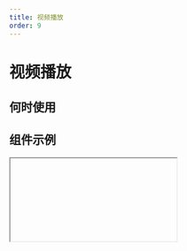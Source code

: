 ```yaml
---
title: 视频播放
order: 9
---
```


# 视频播放

## 何时使用

## 组件示例

<Iframe url="https://pre-yida-performance3.alibaba-inc.com/developer/video-v2?isRenderNav=false" />

## 组件属性

<!-- | 属性名 |  属性code  | 类型 | 数据示例  | 动态属性 | 备注 | -->
<!-- | :------ | :------ | :------ | :------ | :----- | :----- | -->
<!-- | 视频地址   | src | string | '/video-url' | 否 |  | -->
<!-- | 原生标题   | title | string | '培训教材' | 否 |  | -->
<!-- | 上传封面   | poster | string | '/image-url' | 否 |  | -->
<!-- | 画面适配模式  | sizeFit | string | 'contain' | 否 | 'contain', 'fill','cover', 'scale-down', 'none' |  -->
<!-- | 控制条   | controls | bool | true | 否 |  | -->
<!-- | 倍数播放   | playbackRateControls | bool | false | 否 |  | -->
<!-- | 是否静音   | muted | bool | false | 否 |  | -->
<!-- | 自动播放   | autoplay | bool | false | 否 |  | -->
<!-- | 循环播放   | loop | bool | false | 否 |  | -->
<!-- | 画中画   | pipControls | bool | false | 否 |  | -->


<AttrTable dataSource={[
{
  attr: '视频地址',
  code: 'src',
  type: 'String',
  demo: '/video-url',
  dafault:'',
  desc: '支持国际化'
},
{
  attr: '原生标题',
  code: 'title',
  type: 'String',
  demo: '培训教材',
  dafault:'',
  desc: ''
},
{
  attr: '上传封面',
  code: 'poster',
  type: 'String',
  demo: '/image-url',
  dafault:'',
  desc: ''
},
{
  attr: '画面适配模式',
  code: 'sizeFit',
  type: 'String',
  demo: 'contain',
  dafault:'',
  desc: 'contain, fill,cover, scale-down, none'
},
{
  attr: '控制条',
  code: 'controls',
  type: 'bool',
  demo: 'true',
  dafault:'',
  desc: ''
},
{
  attr: '倍数播放',
  code: 'playbackRateControls',
  type: 'bool',
  demo: 'false',
  dafault:'',
  desc: ''
},
{
  attr: '是否静音',
  code: 'muted',
  type: 'bool',
  demo: 'false',
  dafault:'',
  desc: ''
},
{
  attr: '自动播放',
  code: 'autoplay',
  type: 'bool',
  demo: 'false',
  dafault:'',
  desc: ''
},
{
  attr: '循环播放',
  code: 'loop',
  type: 'bool',
  demo: 'false',
  dafault:'',
  desc: ''
},
{
  attr: '画中画',
  code: 'pipControls',
  type: 'bool',
  demo: 'false',
  dafault:'',
  desc: ''
},
]}
/>
